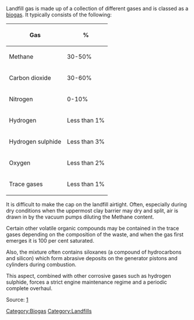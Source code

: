 Landfill gas is made up of a collection of different gases and is classed as a [[biogas]]. It typically consists of the following:


{| class="wikitable"
|-
! Gas
! %
|-
| Methane
| 30-50%
|-
| Carbon dioxide
|  30-60%
|-
| Nitrogen
|  0-10%
|-
| Hydrogen
| Less than 1%
|-
| Hydrogen sulphide 
| Less than 3%
|-
| Oxygen 
| Less than 2%
|-
| Trace gases 
| Less than 1%
|}

It is difficult to make the cap on the landfill airtight. Often, especially during dry conditions when the uppermost clay barrier may dry and split, air is drawn in by the vacuum pumps diluting the Methane content.

Certain other volatile organic compounds may be contained in the trace gases depending on the composition of the waste, and when the gas first emerges it is 100 per cent saturated.

Also, the mixture often contains siloxanes (a compound of hydrocarbons and silicon) which form abrasive deposits on the generator pistons and cylinders during combustion.

This aspect, combined with other corrosive gases such as hydrogen sulphide, forces a strict engine maintenance regime and a periodic complete overhaul.

Source: [http://kn.theiet.org/magazine/issues/0811/more-gas.cfm]

[[Category:Biogas]]
[[Category:Landfills]]